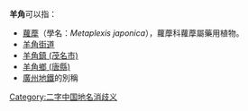 '''羊角'''可以指：
*[[蘿藦|蘿藦]]（學名：''Metaplexis japonica''），蘿藦科蘿藦屬藥用植物。
*[[羊角街道|羊角街道]]
*[[羊角鎮_(茂名市)|羊角鎮 (茂名市)]]
*[[羊角鄉_(唐縣)|羊角鄉 (唐縣)]]
*[[廣州地鐵|廣州地鐵]]的別稱
{{Disambig}}

[[Category:二字中国地名消歧义|Category:二字中国地名消歧义]]